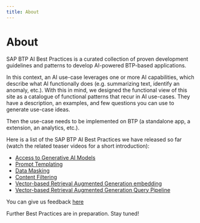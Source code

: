 ```yaml
---
title: About
---
```


# About

SAP BTP AI Best Practices is a curated collection of proven development guidelines and patterns to develop AI-powered BTP-based applications.

In this context, an AI use-case leverages one or more AI capabilities, which describe what AI functionally does (e.g. summarizing text, identify an anomaly, etc.). With this in mind, we designed the functional view of this site as a catalogue of functional patterns that recur in AI use-cases. They have a description, an examples, and few questions you can use to generate use-case ideas.  

Then the use-case needs to be implemented on BTP (a standalone app, a extension, an analytics, etc.).

Here is a list of the SAP BTP AI Best Practices we have released so far (watch the related teaser videos for a short introduction):
- [Access to Generative AI Models](/docs/technical-view/generative-ai/plain/access-to-generative-ai-models)
- [Prompt Templating](/docs/technical-view/generative-ai/plain/prompt-templating)
- [Data Masking](/docs/technical-view/generative-ai/plain/data-masking)
- [Content Filtering](/docs/technical-view/generative-ai/plain/content-filtering)
- [Vector-based Retrieval Augmented Generation embedding](/docs/technical-view/generative-ai/rag/vector-rag-embedding)
- [Vector-based Retrieval Augmented Generation Query Pipeline](/docs/technical-view/generative-ai/rag/vector-rag-query-pipeline)

You can give us feedback [here](btp_ai_bp@sap.com)

Further Best Practices are in preparation. Stay tuned!
